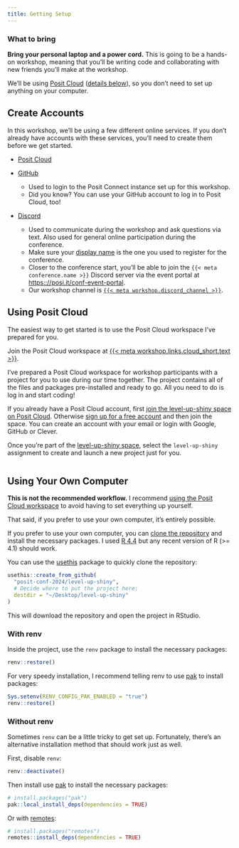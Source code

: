 ```yaml
---
title: Getting Setup
---
```


### What to bring

**Bring your [personal laptop]{.text-danger} and a power cord.**
This is going to be a hands-on workshop, meaning that you’ll be writing code and collaborating with new friends you’ll make at the workshop.

We’ll be using [Posit Cloud](https://posit.cloud) ([details below](#using-posit-cloud)), so you don’t need to set up anything on your computer.

## Create Accounts

In this workshop, we'll be using a few different online services.
If you don't already have accounts with these services, you'll need to create them before we get started.

* [Posit Cloud](#using-posit-cloud)

* [GitHub](https://github.com/join)
  * Used to login to the Posit Connect instance set up for this workshop.
  * Did you know? You can use your GitHub account to log in to Posit Cloud, too!

* [Discord](https://discord.com/register)
  * Used to communicate during the workshop and ask questions via text. Also used for general online participation during the conference.
  * Make sure your [display name](https://support.discord.com/hc/en-us/articles/12620128861463-New-Usernames-Display-Names#h_01GXPQABMYGEHGPRJJXJMPHF5C) is the one you used to register for the conference.
  * Closer to the conference start, you'll be able to join the `{{< meta conference.name >}}` Discord server via the event portal at <https:://posi.it/conf-event-portal>.
  * Our workshop channel is [`{{< meta workshop.discord_channel >}}`]({{< meta workshop.links.discord >}}).


## Using Posit Cloud

::: {.callout-note title="Recommended Workflow"}
The easiest way to get started is to use the Posit Cloud workspace I've prepared for you.

::: lead
Join the Posit Cloud workspace at [{{< meta workshop.links.cloud_short.text >}}]({{< meta workshop.links.cloud_short.href >}}).
:::
:::

<!--
::: {.callout-warning title="Posit Cloud Space Not Yet Available"}
The link to join the space is not yet available.
This page will be updated on the day of the workshop.

You will need a Posit Cloud account and you can create one for free at [posit.cloud/plans](https://posit.cloud/plans).
Click "Learn more" under the Free plan to sign up.
:::
-->

I've prepared a Posit Cloud workspace for workshop participants with a project for you to use during our time together.
The project contains all of the files and packages pre-installed and ready to go.
All you need to do is log in and start coding!

If you already have a Posit Cloud account, first [join the level-up-shiny space on Posit Cloud]({{< meta workshop.links.cloud >}}).
Otherwise [sign up for a free account](https://posit.cloud/plans) and then join the space.
You can create an account with your email or login with Google, GitHub or Clever.

Once you're part of the [level-up-shiny space]({{< meta workshop.links.cloud >}}), select the `level-up-shiny` assignment to create and launch a new project just for you.

::: {.shadow-lg .p-2 .border .border-1 .rounded-2 .text-center}
![](assets/posit-cloud-project.png){.img-fluid alt=""}
:::


## Using Your Own Computer

::: {.callout-caution title="Advanced Workflow"}
**This is not the recommended workflow.** I recommend [using the Posit Cloud workspace](#using-posit-cloud) to avoid having to set everything up yourself.

That said, if you prefer to use your own computer, it's entirely possible.
:::

If you prefer to use your own computer, you can [clone the repository]({{< meta workshop.links.repo >}}) and install the necessary packages.
I used [R 4.4](https://r-project.org) but any recent version of R (>= 4.1) should work.

You can use the [usethis](https://usethis.r-lib.org) package to quickly clone the repository:

```r
usethis::create_from_github(
  "posit-conf-2024/level-up-shiny",
  # Decide where to put the project here:
  destdir = "~/Desktop/level-up-shiny"
)
```

This will download the repository and open the project in RStudio.

### With renv

Inside the project, use the `renv` package to install the necessary packages:

```r
renv::restore()
```

For very speedy installation, I recommend telling renv to use [pak](https://pak.r-lib.org/) to install packages:

```r
Sys.setenv(RENV_CONFIG_PAK_ENABLED = "true")
renv::restore()
```

### Without renv

Sometimes `renv` can be a little tricky to get set up.
Fortunately, there's an alternative installation method that should work just as well.

First, disable `renv`:

```r
renv::deactivate()
```

Then install use [pak](https://pak.r-lib.org) to install the necessary packages:

```r
# install.packages("pak")
pak::local_install_deps(dependencies = TRUE)
```

Or with [remotes](https://remotes.r-lib.org):

```r
# install.packages("remotes")
remotes::install_deps(dependencies = TRUE)
```
